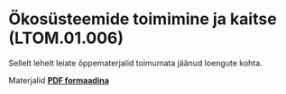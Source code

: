 # Ökosüsteemide toimimine ja kaitse (LTOM.01.006)

Sellelt lehelt leiate õppematerjalid toimumata jäänud loengute kohta.

Materjalid [**PDF formaadina**](okosysteemide_toiminine.pdf)
